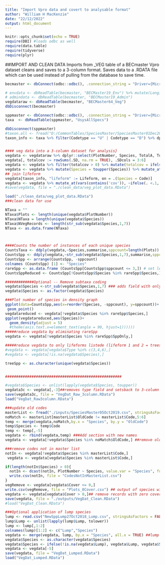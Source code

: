 ```yaml
---
title: "Import Vpro data and covert to analysable format"
author: "William H MacKenzie"
date: "22/12/2022"
output: html_document
---
```


```r
knitr::opts_chunk$set(echo = TRUE)
require(DBI) #loads odbc as well
require(data.table)
require(tidyverse)
require(plyr)

```

##IMPORT AND CLEAN DATA
Imports from _VEG table of a BECmaster Vpro dataset cleans and saves to a 3-column format.
Saves data to a .RDATA file which can be used instead of pulling from the database to save time.
 
```r

becmaster <- dbConnect(odbc::odbc(), .connection_string = "Driver={Microsoft Access Driver (*.mdb, *.accdb)}; DBQ=D:/BECMaster64/BECMaster64.accdb;")

# envdata <- dbReadTable(becmaster, "BECMaster19_Env") %>% mutate(Longitude = ifelse(Longitude<0, Longitude, 0-Longitude))
# admindata <- dbReadTable(becmaster, "BECMaster19_Admin")
vegdataraw <- dbReadTable(becmaster, "BECMaster64_Veg") 
dbDisconnect(becmaster)

sppmaster <- dbConnect(odbc::odbc(), .connection_string = "Driver={Microsoft Access Driver (*.mdb, *.accdb)}; DBQ=F:/OneDrive - Government of BC/BCSpeciesList/SpeciesTaxonomyMaster.accdb;")
taxa  <- dbReadTable(sppmaster, "UsysAllSpecs")

dbDisconnect(sppmaster)
#taxon.all <- fread("D:/CommonTables/SpeciesMaster/SpeciesMaster01Dec2020.csv", header = T, stringsAsFactors = F, strip.white = T)
taxon_info <- taxa %>% filter(Codetype == "U" | Codetype == "D") %>% dplyr::select(-ID)%>% mutate(Species = Code)


#### veg data into a 3-column dataset for analysis}
vegdata <- vegdataraw %>% dplyr::select(PlotNumber, Species, TotalA, TotalB, Cover6, Cover7) %>% data.table
vegdata[, totalcov := rowSums(.SD, na.rm = TRUE), .SDcols = 3:6]
vegdata <- vegdata %>% filter(totalcov > 0) %>% mutate(totalcov = ifelse(totalcov >100, 100, totalcov))## remove species with zero cover
vegdata <- vegdata %>% mutate(Species = toupper(Species)) %>% mutate_at(vars(contains('cov')), ~ifelse(. <.1, .1, .))## converts lower case characters to upper and low values to 0.1
## join lifeform
vegdata[taxon_info, "lifeform" := Lifeform, on = .(Species = Code)]
vegdata <- vegdata %>% mutate_at(vars(contains('cov')), ~ifelse(. <.1, .1, .)) %>% dplyr::select(PlotNumber, Species, lifeform, totalcov) %>% filter(!is.na(lifeform))
#save(vegdata, file = "./clean_data/veg_plot_data.RData")

```


```r
load("./clean_data/veg_plot_data.RData")
###clean data for use

NTaxa = ""
NTaxa$Plots <- length(unique(vegdata$PlotNumber))
NTaxa$NTaxa = length(unique(vegdata$Species))
NTaxa$NVegRecords <- length(str_sub(vegdata$Species,1,7))
NTaxa <- as.data.frame(NTaxa)



####Counts the number of instances of each unique species
CountsTaxa <- ddply(vegdata,~Species,summarise,sppcount=length(Plots))
CountsSpp <- ddply(vegdata,~str_sub(vegdata$Species,1,7),summarise,sppcount=length(unique(PlotNumber)))
CountsSpp <- arrange(CountsSpp, -sppcount)
colnames (CountsSpp) [1] <- "Species"
rareSpp <- as.data.frame (CountsSpp[CountsSpp$sppcount <= 3,]) # set level for rare species removal
CountsSppReduced <- CountsSpp[!CountsSpp$Species %in% rareSpp$Species,]

#############Optional -- Remove subtaxa coding
vegdata$Species <-str_sub(vegdata$Species,1,7) ### adds field with only species codes (no spp or varieties)
vegdata$Species <- as.factor(vegdata$Species)

###Plot number of species in density graph
ggplot(data=CountsSpp,aes(x=reorder(Species, -sppcount), y=sppcount))+
 geom_point()
vegdatareduced <- vegdata[!vegdata$Species %in% rareSpp$Species,]
ggplot(vegdatareduced,aes(Species))+
  geom_density(adjust = 5)
  #theme(axis.text.x=element_text(angle = 90, hjust=1))))))
#####reduce vegdata by eliminating rareSpp
vegdata <- vegdata[!vegdata$Species %in% rareSpp$SppOnly,]

#####reduce vegdata to only lifeforms listede (lifeform 1 and 2 = trees; 6 = grasses) only
#vegdata <- vegdata[vegdata$Type %in% c(3,4,6),]
#vegdata <- vegdata[!is.na(vegdata$Species),]

treeSpp <- as.character(unique(vegdata$Species))


#####################################################

#vegdata$Species <- unlist(lapply(vegdata$Species, toupper))
vegdata3c <- vegdata[,-3]##removes type field and setsback to 3-column format
save(vegdata3c, file = "VegDat_Raw_3column.RData")
load("VegDat_Raw3column.RData")

###update old codes
masterList <- fread("./inputs/SpeciesMaster05Oct2019.csv", stringsAsFactors = FALSE)
noMatch <- masterList[masterList$OldCode != masterList$Code,5:6]
temp <- merge(vegdata,noMatch,by.x = "Species", by.y = "OldCode")
temp$Species <- temp$Code
temp <- temp[,-5]
vegdata <- rbind(vegdata,temp) ###Add section with new names
vegdata <- vegdata[!vegdata$Species %in% noMatch$OldCode,] ##remove old codes

###remove codes not in master list
notIn <- vegdata[!vegdata$Species %in% masterList$Code,]
 vegdata <- vegdata[vegdata$Species %in% masterList$Code,]

if(length(notIn$Species) > 0){
  notIn <- dcast(notIn, PlotNumber ~ Species, value.var = "Species", fun.aggregate = length)
  write.csv(notIn, file = "CodesNotInMasterList.csv")
}
vegRemove <- vegdata[vegdata$Cover <= 0,] 
write.csv(vegRemove, file = "Plots_0Cover.csv") ## output of species with zero cover for review
vegdata <- vegdata[vegdata$Cover > 0,]## remove records with zero cover
save(vegdata, file = "./outputs/VegDat_Clean.RData")
#load("VegDat_Clean.RData")

###Optional application of lump species
lump <- read.csv("NewSppLump27Oct2018_Lump.csv", stringsAsFactors = FALSE)
lump$Lump <- unlist(lapply(lump$Lump, tolower))
lump <- lump[,1:2]
colnames(lump)[1:2] <- c("Lump","Species")
vegdata <- merge(vegdata, lump, by.x = "Species", all.x = TRUE) ##lump data
vegdata$Species <- as.character(vegdata$Species)
vegdata$Species <- ifelse(!is.na(vegdata$Lump), vegdata$Lump, vegdata$Species)
vegdata <- vegdata[-5]
save(vegdata, file = "VegDat_Lumped.RData")
load("VegDat_Lumped.RData")

```

